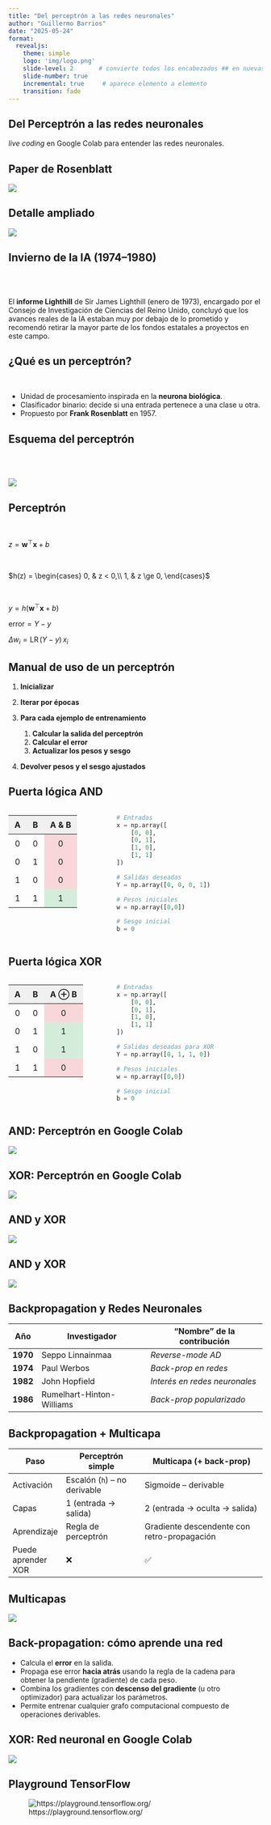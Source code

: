 ```yaml
---
title: "Del perceptrón a las redes neuronales"
author: "Guillermo Barrios"
date: "2025-05-24"
format:
  revealjs:
    theme: simple
    logo: 'img/logo.png'
    slide-level: 2       # convierte todos los encabezados ## en nuevas diapositivas
    slide-number: true
    incremental: true     # aparece elemento a elemento
    transition: fade
---
```



## Del Perceptrón a las redes neuronales {.center}
::: incremental 
_live coding_ en Google Colab para entender las redes neuronales.
:::


## Paper de Rosenblatt

![](img/summary_perceptron.png){ .lightbox}



## Detalle ampliado

![](img/language_translation.png){ .lightbox }

## Invierno de la IA (1974--1980)


<br>
<br>


  El **informe Lighthill** de Sir James Lighthill (enero de 1973), encargado por el Consejo de Investigación de Ciencias del Reino Unido, concluyó que los avances reales de la IA estaban muy por debajo de lo prometido y recomendó retirar la mayor parte de los fondos estatales a proyectos en este campo.


## ¿Qué es un perceptrón?

<br>

- Unidad de procesamiento inspirada en la **neurona biológica**.  
- Clasificador binario: decide si una entrada pertenece a una clase u otra.  
- Propuesto por **Frank Rosenblatt** en 1957.


## Esquema del perceptrón

<br>
<br>

![](img/perceptron_scheme.png){ .lightbox}


## Perceptrón

<br>

$z = \mathbf{w}^\top \mathbf{x} + b$

<br>

$h(z) =
\begin{cases}
0, & z < 0,\\
1, & z \ge 0,
\end{cases}$

<br>

$y = h\bigl(\mathbf{w}^\top \mathbf{x} + b\bigr)$
<!-- $y = f_{w,b}(\mathbf{x}) = h\bigl(\mathbf{w}^\top \mathbf{x} + b\bigr)$ -->

<!-- ## Error y actualización -->

$\text{error}=Y−y$ 

$\Delta w_i = \mathrm{LR}\,\bigl(Y - y\bigr)\,x_i$



## Manual de uso de un perceptrón


1. **Inicializar**  
   <!-- - Poner todos los pesos en cero.  
   - Poner el sesgo (bias) en cero. -->

2. **Iterar por épocas**  
   <!-- - Repetir el ciclo de aprendizaje un número fijo de veces. -->

3. **Para cada ejemplo de entrenamiento**  
   1. **Calcular la salida del perceptrón**  
      <!-- - Multiplicar las entradas por sus pesos, sumar el sesgo y aplicar la función de activación (paso unitario).   -->
   2. **Calcular el error**  
      <!-- - Restar la salida obtenida de la etiqueta correcta.   -->
   3. **Actualizar los pesos y sesgo**  
      <!-- - Ajustar cada peso proporcional al error, a la entrada correspondiente y a la tasa de aprendizaje.   -->
   <!-- 4. **Actualizar el sesgo**   -->
      <!-- - Ajustar el sesgo proporcional al error y a la tasa de aprendizaje. -->

4. **Devolver pesos y el sesgo ajustados**

## Puerta lógica AND


:::: {.columns}

:::{.column width="40%" .right }

<table>
  <thead style="background-color: #f0f0f0;">
    <tr>
      <th style="padding: 8px 12px; text-align: center;">A</th>
      <th style="padding: 8px 12px; text-align: center;">B</th>
      <th style="padding: 8px 12px; text-align: center;">A & B</th>
    </tr>
  </thead>
  <tbody>
    <tr>
      <td style="padding: 8px 12px; text-align: center;">0</td>
      <td style="padding: 8px 12px; text-align: center;">0</td>
      <td style="background-color: #f8d7da; padding: 8px 12px; text-align: center;">0</td>
    </tr>
    <tr>
      <td style="padding: 8px 12px; text-align: center;">0</td>
      <td style="padding: 8px 12px; text-align: center;">1</td>
      <td style="background-color: #f8d7da; padding: 8px 12px; text-align: center;">0</td>
    </tr>
    <tr>
      <td style="padding: 8px 12px; text-align: center;">1</td>
      <td style="padding: 8px 12px; text-align: center;">0</td>
      <td style="background-color: #f8d7da; padding: 8px 12px; text-align: center;">0</td>
    </tr>
    <tr>
      <td style="padding: 8px 12px; text-align: center;">1</td>
      <td style="padding: 8px 12px; text-align: center;">1</td>
      <td style="background-color: #d4edda; padding: 8px 12px; text-align: center;">1</td>
    </tr>
  </tbody>
</table>

:::

:::{.column width="60%"}
```python 
# Entradas
x = np.array([
    [0, 0],
    [0, 1],
    [1, 0],
    [1, 1]
])

# Salidas deseadas
Y = np.array([0, 0, 0, 1])

# Pesos iniciales
w = np.array([0,0])

# Sesgo inicial
b = 0
``` 
:::

::::


## Puerta lógica XOR

:::: {.columns}

:::{.column width="40%" .right}

<table>
  <thead style="background-color: #f0f0f0;">
    <tr>
      <th style="padding: 8px 12px; text-align: center;">A</th>
      <th style="padding: 8px 12px; text-align: center;">B</th>
      <th style="padding: 8px 12px; text-align: center;">A ⊕ B</th>
    </tr>
  </thead>
  <tbody>
    <tr>
      <td style="padding: 8px 12px; text-align: center;">0</td>
      <td style="padding: 8px 12px; text-align: center;">0</td>
      <td style="background-color: #f8d7da; padding: 8px 12px; text-align: center;">0</td>
    </tr>
    <tr>
      <td style="padding: 8px 12px; text-align: center;">0</td>
      <td style="padding: 8px 12px; text-align: center;">1</td>
      <td style="background-color: #d4edda; padding: 8px 12px; text-align: center;">1</td>
    </tr>
    <tr>
      <td style="padding: 8px 12px; text-align: center;">1</td>
      <td style="padding: 8px 12px; text-align: center;">0</td>
      <td style="background-color: #d4edda; padding: 8px 12px; text-align: center;">1</td>
    </tr>
    <tr>
      <td style="padding: 8px 12px; text-align: center;">1</td>
      <td style="padding: 8px 12px; text-align: center;">1</td>
      <td style="background-color: #f8d7da; padding: 8px 12px; text-align: center;">0</td>
    </tr>
  </tbody>
</table>

:::

:::{.column width="60%"}

  ```python
  # Entradas
  x = np.array([
      [0, 0],
      [0, 1],
      [1, 0],
      [1, 1]
  ])

  # Salidas deseadas para XOR
  Y = np.array([0, 1, 1, 0])

# Pesos iniciales
w = np.array([0,0])

# Sesgo inicial
b = 0
```

:::

::::

## AND: Perceptrón en Google Colab

[![](img/google_colab_AND.png)](https://colab.research.google.com/drive/1OMee_vTQXbdsXTrN6syQydwA8k_ccVp_?usp=sharing)



## XOR: Perceptrón en Google Colab

[![](img/google_colab_XOR.png)](https://colab.research.google.com/drive/10nrTgGWWoMYsv_Os3cbFlF0eAI1Spx1p?usp=sharing)



## AND y XOR

![](img/error_XOR.png){.lightbox} 

## AND y XOR {.center}

![](img/and_or_xor.png){.lightbox}


## Backpropagation y Redes Neuronales

| Año      | Investigador              | “Nombre” de la contribución   |
| -------- | ------------------------- | ---------------------------   |
| **1970** | Seppo Linnainmaa          | *Reverse-mode AD*             |
| **1974** | Paul Werbos               | *Back-prop en redes*          |
| **1982** | John Hopfield             | *Interés en redes neuronales* |
| **1986** | Rumelhart-Hinton-Williams | *Back-prop popularizado*      |


## Backpropagation + Multicapa

| Paso               | Perceptrón simple            | Multicapa (+ back-prop)                     |
| ------------------ | ---------------------------- | ------------------------------------------- |
| Activación         | Escalón (`h`) – no derivable | Sigmoide – derivable                        |
| Capas              | 1 (entrada → salida)         | 2 (entrada → oculta → salida)               |
| Aprendizaje        | Regla de perceptrón          | Gradiente descendente con retro-propagación |
| Puede aprender XOR | ❌                            | ✅                                           |

## Multicapas {.center}

![](img/multicapas.png)

## Back-propagation: cómo aprende una red


* Calcula el **error** en la salida.
* Propaga ese error **hacia atrás** usando la regla de la cadena para obtener la pendiente (gradiente) de cada peso.
* Combina los gradientes con **descenso del gradiente** (u otro optimizador) para actualizar los parámetros.
* Permite entrenar cualquier grafo computacional compuesto de operaciones derivables.




## XOR: Red neuronal en Google Colab

[![](img/red_xor.png)](https://colab.research.google.com/drive/11L2vVBkQ65aNBMT-lrMGZjp5Q9606Nn9?usp=sharing)



## Playground TensorFlow {.center}

![https://playground.tensorflow.org/](https://playground.tensorflow.org/)
